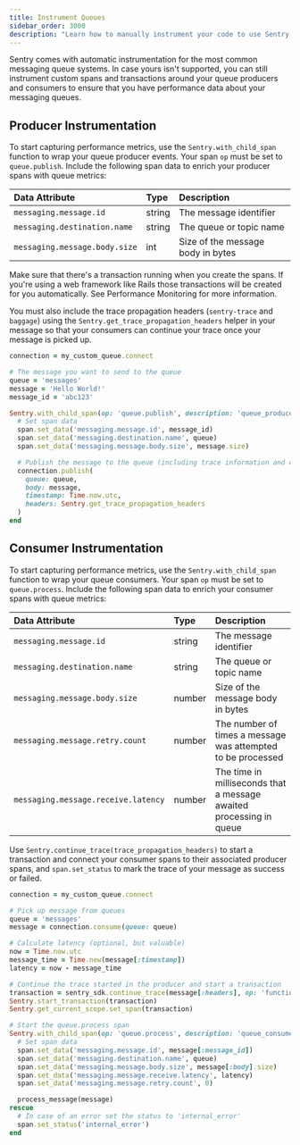 ```yaml
---
title: Instrument Queues
sidebar_order: 3000
description: "Learn how to manually instrument your code to use Sentry's Queues module. "
---
```

Sentry comes with automatic instrumentation for the most common messaging queue systems. In case yours isn't supported, you can still instrument custom spans and transactions around your queue producers and consumers to ensure that you have performance data about your messaging queues.

## Producer Instrumentation

To start capturing performance metrics, use the `Sentry.with_child_span` function to wrap your queue producer events. Your span `op` must be set to `queue.publish`. Include the following span data to enrich your producer spans with queue metrics:

| Data Attribute | Type | Description |
|:--|:--|:--|
| `messaging.message.id ` | string | The message identifier |
| `messaging.destination.name` | string | The queue or topic name |
| `messaging.message.body.size` | int | Size of the message body in bytes |

Make sure that there's a transaction running when you create the spans. If you're using a web framework like Rails those transactions will be created for you automatically. See <PlatformLink to='/performance/'>Performance Monitoring</PlatformLink> for more information.

You must also include the trace propagation headers (`sentry-trace` and `baggage`) using the `Sentry.get_trace_propagation_headers` helper in your message so that your consumers can continue your trace once your message is picked up.

```ruby
connection = my_custom_queue.connect

# The message you want to send to the queue
queue = 'messages'
message = 'Hello World!'
message_id = 'abc123'

Sentry.with_child_span(op: 'queue.publish', description: 'queue_producer') do |span|
  # Set span data
  span.set_data('messaging.message.id', message_id)
  span.set_data('messaging.destination.name', queue)
  span.set_data('messaging.message.body.size', message.size)

  # Publish the message to the queue (including trace information and current timestamp)
  connection.publish(
    queue: queue,
    body: message,
    timestamp: Time.now.utc,
    headers: Sentry.get_trace_propagation_headers
  )
end
```

## Consumer Instrumentation

To start capturing performance metrics, use the `Sentry.with_child_span` function to wrap your queue consumers. Your span `op` must be set to `queue.process`. Include the following span data to enrich your consumer spans with queue metrics:

| Data Attribute | Type | Description |
|:--|:--|:--|
| `messaging.message.id ` | string | The message identifier |
| `messaging.destination.name` | string | The queue or topic name |
| `messaging.message.body.size` | number | Size of the message body in bytes |
| `messaging.message.retry.count ` | number | The number of times a message was attempted to be processed |
| `messaging.message.receive.latency ` | number | The time in milliseconds that a message awaited processing in queue |

Use `Sentry.continue_trace(trace_propagation_headers)` to start a transaction and connect your consumer spans to their associated producer spans, and `span.set_status` to mark the trace of your message as success or failed.

```ruby
connection = my_custom_queue.connect

# Pick up message from queues
queue = 'messages'
message = connection.consume(queue: queue)

# Calculate latency (optional, but valuable)
now = Time.now.utc
message_time = Time.new(message[:timestamp])
latency = now - message_time

# Continue the trace started in the producer and start a transaction
transaction = sentry_sdk.continue_trace(message[:headers], op: 'function', name: 'queue_consumer_transaction')
Sentry.start_transaction(transaction)
Sentry.get_current_scope.set_span(transaction)

# Start the queue.process span
Sentry.with_child_span(op: 'queue.process', description: 'queue_consumer') do |span|
  # Set span data
  span.set_data('messaging.message.id', message[:message_id])
  span.set_data('messaging.destination.name', queue)
  span.set_data('messaging.message.body.size', message[:body].size)
  span.set_data('messaging.message.receive.latency', latency)
  span.set_data('messaging.message.retry.count', 0)

  process_message(message)
rescue
  # In case of an error set the status to 'internal_error'
  span.set_status('internal_error')
end
```
